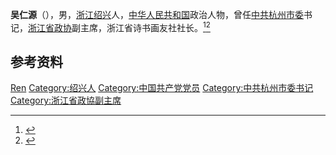 '''吴仁源'''（{{bd|1934年|12月|}}），男，[[浙江|浙江]][[绍兴|绍兴]]人，[[中华人民共和国|中华人民共和国]]政治人物，曾任[[中共杭州市委|中共杭州市委]]书记，[[浙江省政协|浙江省政协]]副主席，浙江省诗书画友社社长。<ref>{{cite book|title=中囯人名大辞典·现任党政军领导人物卷|author=廖盖隆等编|year=1990|publisher=上海辞书出版社|location=上海|page=}}</ref><ref>{{Cite book|title=中华人民共和国职官志|author=何虎生, 李耀东, 向常福主编|publisher=中国社会出版社|year=2003|isbn=9787800883934|location=北京|pages=}}</ref>

== 参考资料 ==
{{reflist}}

{{中国人物小作品}}

{{Authority control}}
{{DEFAULTSORT:Wu吴}}
[[Category:吴姓|Ren]]
[[Category:绍兴人|Category:绍兴人]]
[[Category:中国共产党党员|Category:中国共产党党员]]
[[Category:中共杭州市委书记|Category:中共杭州市委书记]]
[[Category:浙江省政協副主席|Category:浙江省政協副主席]]